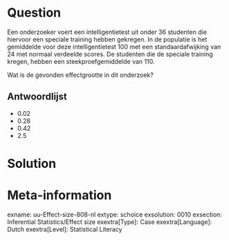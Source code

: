 Question
========
  
Een onderzoeker voert een intelligentietest uit onder 36 studenten die hiervoor een speciale training hebben gekregen. In de populatie is het gemiddelde voor deze intelligentietest 100 met een standaardafwijking van 24 met normaal verdeelde scores. De studenten die de speciale training kregen, hebben een steekproefgemiddelde van 110.


Wat is de gevonden effectgrootte in dit onderzoek?

  
Antwoordlijst
----------
* 0.02
* 0.28
* 0.42
* 2.5


Solution
========

Meta-information
================
exname: uu-Effect-size-808-nl
extype: schoice
exsolution: 0010
exsection: Inferential Statistics/Effect size
exextra[Type]: Case
exextra[Language]: Dutch
exextra[Level]: Statistical Literacy
